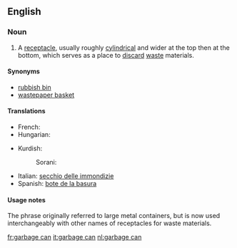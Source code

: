 ==English==

===Noun===
{{en-noun|sg=[[garbage]] [[can]]}}

# A [[receptacle]], usually roughly [[cylindrical]] and wider at the top then at the bottom, which serves as a place to [[discard]] [[waste]] materials.

====Synonyms====
*[[rubbish bin]]
*[[wastepaper basket]]

====Translations====
{{trans-top|}}
* French: {{t+|fr|poubelle|m}}
* Hungarian: {{t-|hu|szemétvödör}}
{{trans-mid}}
*Kurdish:
*:Sorani: {{t|ku|ته‌نه‌که‌ی خۆڵ|tr=tenekei xoll|sc=KUchar}}
* Italian: [[secchio delle immondizie]]
* Spanish: [[bote de la basura]]
{{trans-bottom}}

====Usage notes====
The phrase originally referred to large metal containers, but is now used interchangeably with other names of receptacles for waste materials.

[[fr:garbage can]]
[[it:garbage can]]
[[nl:garbage can]]